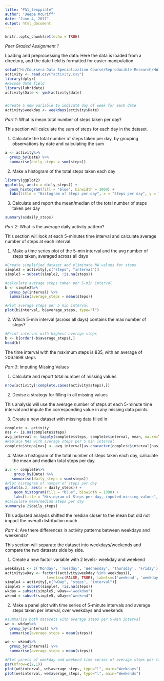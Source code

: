 ---
title: "PA1_tempplate"
author: "Deepa McGriff"
date: "June 4, 2017"
output: html_document
---

```{r setup, include=FALSE}
knitr::opts_chunk$set(echo = TRUE)
```

*Peer Graded Assignment 1*

Loading and preprocessing the data:
Here the data is loaded from a directory, and the date field is formatted for easier manipulation

```{r}
setwd("H:/Coursera Data Specialization Course/Reproducible Research/HW1")
activity <- read.csv("activity.csv")
library(dplyr)
#Recode date field
library(lubridate)
activity$Date <- ymd(activity$date)


#Create a new variable to indicate day of week for each date
activity$weekday <- weekdays(activity$Date)
```

*Part 1*: What is mean total number of steps taken per day?

This section will calculate the sum of steps for each day in the dataset.

1. Calculate the total number of steps taken per day, by grouping observations by date and calculating the sum

```{r}
a <- activity%>%
  group_by(Date) %>%
  summarise(daily_steps = sum(steps))
```
2. Make a histogram of the total steps taken each day
```{r}
library(ggplot2)
ggplot(a, aes(x = daily_steps)) +
  geom_histogram(fill = "blue", binwidth = 1000) +
  labs(title = "Histogram of Steps per day", x = "Steps per day", y = "Frequency")
```

3. Calculate and report the mean/median of the total number of steps taken per day
```{r}
summary(a$daily_steps)
```

*Part 2*: What is the average daily activity pattern?

This section will look at each 5-minutes time interval and calculate average number of steps at each interval

1. Make a time series plot of the 5-min interval and the avg number of steps taken, averaged across all days

```{r}
#Create simplified dataset and eliminate NA values for steps
simple2 = activity[,c("steps", "interval")]
simple3 = subset(simple2, !is.na(steps))

#calculate average steps taken per 5-min interval
b <- simple3%>%
  group_by(interval) %>%
  summarise(average_steps = mean(steps))

#Plot average steps per 5 min interval
plot(b$interval, b$average_steps, type="l")
```

2. Which 5-min interval (across all days) contains the max number of steps?

```{r}
#Print interval with highest average steps
b <- b[order(-b$average_steps),]
head(b)
```
The time interval with the maximum steps is 835, with an average of 206.1698 steps

*Part 3*: Imputing Missing Values

1. Calculate and report total number of missing values:

```{r}
nrow(activity[!complete.cases(activity$steps),])
```

2. Devise a strategy for filling in all missing values

This analysis will use the average number of steps at each 5-minute time interval and impute the corresponding value in any missing data points.

3. Create a new dataset with missing data filled in
```{r}
complete <- activity
nas <- is.na(complete$steps)
avg_interval <- tapply(complete$steps, complete$interval, mean, na.rm=TRUE, simplify=TRUE)
#Replace NAs with average steps per 5 min interval
complete$steps[nas] <- avg_interval[as.character(complete$interval[nas])]
```

4. Make a histogram of the total number of steps taken each day, calculate the mean and median total steps per day.

```{r}
a.2 <- complete%>%
    group_by(Date) %>%
   summarise(daily_steps = sum(steps))
#Plot histogram of number of steps per day
ggplot(a.2, aes(x = daily_steps)) +
    geom_histogram(fill = "blue", binwidth = 1000) +
    labs(title = "Histogram of Steps per day, imputed missing values", x = "Steps per day", y = "Frequency")
#Calculate mean/median steps per day
summary(a.2$daily_steps)
```
This adjusted analysis shifted the median closer to the mean but did not impact the overall distribution much.

*Part 4*: Are there differences in activity patterns between weekdays and weekends?

This section will separate the dataset into weekdays/weekends and compare the two datasets side by side.

1. Create a new factor variable with 2 levels- weekday and weekend
```{r}
weekdays1 <- c('Monday', 'Tuesday', 'Wednesday', 'Thursday', 'Friday')
activity$wDay <- factor((activity$weekday %in% weekdays1), 
                   levels=c(FALSE, TRUE), labels=c('weekend', 'weekday'))
simple4 = activity[,c("wDay", "steps", "interval")]
simple5 = subset(simple4, !is.na(steps))
wkday = subset(simple5, wDay=="weekday")
wkend = subset(simple5, wDay=="weekend")
```

2. Make a panel plot with time series of 5-minute intervals and average steps taken per interval, over weekdays and weekends

```{r}
#summarize both datasets with average steps per 5-min interval
wd <- wkday%>%
  group_by(interval) %>%
  summarise(average_steps = mean(steps))

we <- wkend%>%
  group_by(interval) %>%
  summarise(average_steps = mean(steps))

#Plot panels of weekday and weekend time series of average steps per time interval
par(mfrow=c(2,1))
plot(wd$interval, wd$average_steps, type="l", main="Weekdays")
plot(we$interval, we$average_steps, type="l", main="Weekends")
```
